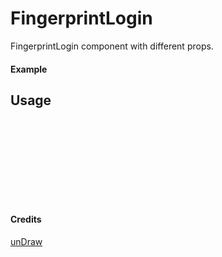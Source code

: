 
<Meta of={FingerprintLogin} title="unDraw/FingerprintLogin" />

# FingerprintLogin

FingerprintLogin component with different props.

#### Example

<Canvas of={FingerprintLogin.Primary} />

## Usage

```ts
import { FingerprintLogin } from "yadl-ui";

const Example = () => {
  return (
      <FingerprintLogin />
  );
};

export default Example;
```

#### Credits
[unDraw](https://undraw.co/illustrations)
